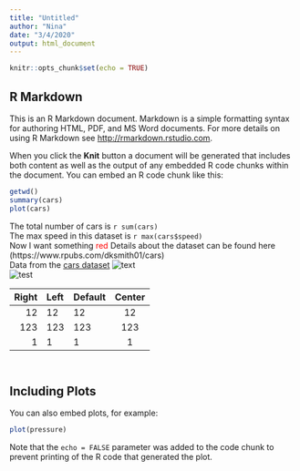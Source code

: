 ```yaml
---
title: "Untitled"
author: "Nina"
date: "3/4/2020"
output: html_document
---
```


```r
knitr::opts_chunk$set(echo = TRUE)
```

## R Markdown

This is an R Markdown document. Markdown is a simple formatting syntax for authoring HTML, PDF, and MS Word documents. For more details on using R Markdown see <http://rmarkdown.rstudio.com>.


When you click the **Knit** button a document will be generated that includes both content as well as the output of any embedded R code chunks within the document. You can embed an R code chunk like this:

```r
getwd()
summary(cars)
plot(cars)
```

The total number of cars is `r sum(cars)`  
The max speed in this dataset is `r max(cars$speed)`  
Now I want something <span style="color: red;">red</span>
Details about the dataset can be found here (https://www.rpubs.com/dksmith01/cars)  
Data from the [cars dataset](https://www.rpubs.com/dksmith01/cars)
![text](car.jpg)  
![test](https://www.pexels.com/photo/blue-bmw-sedan-near-green-lawn-grass-170811/)

| Right | Left | Default | Center |
|------:|:-----|---------|:------:|
| 12 | 12 | 12 | 12 |
| 123 | 123 | 123 | 123 |
| 1 | 1 | 1 | 1 | 

```r

```




```r

```

## Including Plots

You can also embed plots, for example:

```r
plot(pressure)
```

Note that the `echo = FALSE` parameter was added to the code chunk to prevent printing of the R code that generated the plot.
